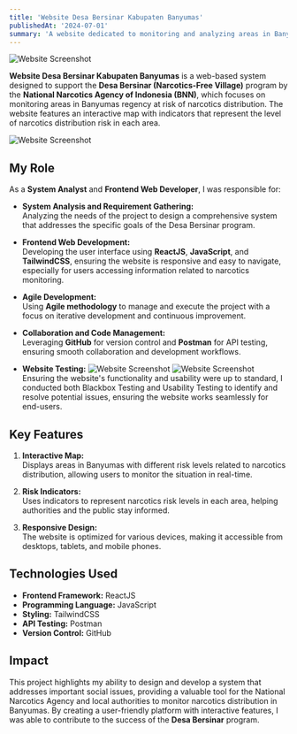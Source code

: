 ```yaml
---
title: 'Website Desa Bersinar Kabupaten Banyumas'
publishedAt: '2024-07-01'
summary: 'A website dedicated to monitoring and analyzing areas in Banyumas regency at risk of narcotics distribution, developed as part of the Desa Bersinar program by the National Narcotics Agency of Indonesia (BNN).'
---
```

![Website Screenshot](/desa-bersinar/1.png)

**Website Desa Bersinar Kabupaten Banyumas** is a web-based system designed to support the **Desa Bersinar (Narcotics-Free Village)** program by the **National Narcotics Agency of Indonesia (BNN)**, which focuses on monitoring areas in Banyumas regency at risk of narcotics distribution. The website features an interactive map with indicators that represent the level of narcotics distribution risk in each area.

![Website Screenshot](/desa-bersinar/2.png)

## My Role

As a **System Analyst** and **Frontend Web Developer**, I was responsible for:

- **System Analysis and Requirement Gathering:**  
  Analyzing the needs of the project to design a comprehensive system that addresses the specific goals of the Desa Bersinar program.

- **Frontend Web Development:**  
  Developing the user interface using **ReactJS**, **JavaScript**, and **TailwindCSS**, ensuring the website is responsive and easy to navigate, especially for users accessing information related to narcotics monitoring.

- **Agile Development:**  
  Using **Agile methodology** to manage and execute the project with a focus on iterative development and continuous improvement.

- **Collaboration and Code Management:**  
  Leveraging **GitHub** for version control and **Postman** for API testing, ensuring smooth collaboration and development workflows.

- **Website Testing:**
  ![Website Screenshot](/desa-bersinar/3.png)
  ![Website Screenshot](/desa-bersinar/4.png)
  Ensuring the website's functionality and usability were up to standard, I conducted both Blackbox Testing and Usability Testing to identify and resolve potential issues, ensuring the website works seamlessly for end-users.

## Key Features

1. **Interactive Map:**  
   Displays areas in Banyumas with different risk levels related to narcotics distribution, allowing users to monitor the situation in real-time.

2. **Risk Indicators:**  
   Uses indicators to represent narcotics risk levels in each area, helping authorities and the public stay informed.

3. **Responsive Design:**  
   The website is optimized for various devices, making it accessible from desktops, tablets, and mobile phones.

## Technologies Used

- **Frontend Framework:** ReactJS
- **Programming Language:** JavaScript
- **Styling:** TailwindCSS
- **API Testing:** Postman
- **Version Control:** GitHub

## Impact

This project highlights my ability to design and develop a system that addresses important social issues, providing a valuable tool for the National Narcotics Agency and local authorities to monitor narcotics distribution in Banyumas. By creating a user-friendly platform with interactive features, I was able to contribute to the success of the **Desa Bersinar** program.

